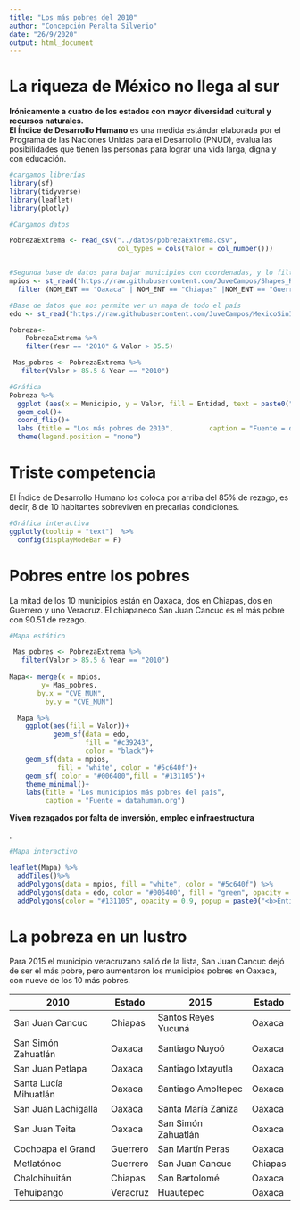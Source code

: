 ---
title: "Los más pobres del 2010"
author: "Concepción Peralta Silverio"
date: "26/9/2020"
output: html_document
---

# La riqueza de México no llega al sur <br>
<p><b>Irónicamente a cuatro de los estados con mayor diversidad cultural y recursos naturales.</b><br>
<b>El Índice de Desarrollo Humano</b> es una medida estándar elaborada por el Programa de las Naciones Unidas para el Desarrollo (PNUD), evalua las posibilidades que tienen las personas para lograr una vida larga, digna y con educación.</p>

```{r,echo=FALSE,warning=FALSE,cache=FALSE,message=FALSE,error=FALSE}
#cargamos librerías
library(sf)
library(tidyverse)
library(leaflet)
library(plotly)

#Cargamos datos

PobrezaExtrema <- read_csv("../datos/pobrezaExtrema.csv", 
                           col_types = cols(Valor = col_number()))


#Segunda base de datos para bajar municipios con coordenadas, y lo filtramos para que solo baje los  municipios más pobres:
mpios <- st_read("https://raw.githubusercontent.com/JuveCampos/Shapes_Resiliencia_CDMX_CIDE/master/geojsons/Division%20Politica/mpios2.geojson", quiet = TRUE)%>%
  filter (NOM_ENT == "Oaxaca" | NOM_ENT == "Chiapas" |NOM_ENT == "Guerrero" | NOM_ENT == "Veracruz") 

#Base de datos que nos permite ver un mapa de todo el país
edo <- st_read("https://raw.githubusercontent.com/JuveCampos/MexicoSinIslas/master/Sin_islas.geojson", quiet = TRUE)

Pobreza<-
    PobrezaExtrema %>%  
    filter(Year == "2010" & Valor > 85.5)

 Mas_pobres <- PobrezaExtrema %>% 
   filter(Valor > 85.5 & Year == "2010")

```


```{r,echo=FALSE,warning=FALSE,cache=FALSE,message=FALSE,error=FALSE}
#Gráfica
Pobreza %>% 
  ggplot (aes(x = Municipio, y = Valor, fill = Entidad, text = paste0("<b>Entidad: </b>", Entidad, "<br>", "<b>Valor: </b>", Valor, "<br>")))+
  geom_col()+
  coord_flip()+
  labs (title = "Los más pobres de 2010",         caption = "Fuente = datahuman.org")+
  theme(legend.position = "none")
```

# Triste competencia<br> 
<p> El Índice de Desarrollo Humano los coloca por arriba del 85% de rezago, es decir, 8 de 10 habitantes sobreviven en precarias condiciones.</p>


```{r,echo=FALSE,warning=FALSE,cache=FALSE,message=FALSE,error=FALSE}
#Gráfica interactiva
ggplotly(tooltip = "text")  %>% 
  config(displayModeBar = F)
```


# Pobres entre los pobres<br>
<p>La mitad de los 10 municipios están en Oaxaca, dos en Chiapas, dos en Guerrero y uno Veracruz. El chiapaneco San Juan Cancuc es el más pobre con 90.51 de rezago.</p> 



```{r,echo=FALSE,warning=FALSE,cache=FALSE,message=FALSE,error=FALSE}

#Mapa estático 

 Mas_pobres <- PobrezaExtrema %>% 
   filter(Valor > 85.5 & Year == "2010")
 
Mapa<- merge(x = mpios,
        y= Mas_pobres,
       by.x = "CVE_MUN",
         by.y = "CVE_MUN")

  Mapa %>%
    ggplot(aes(fill = Valor))+
           geom_sf(data = edo,
                   fill = "#c39243",
                   color = "black")+
    geom_sf(data = mpios,
            fill = "white", color = "#5c640f")+
    geom_sf( color = "#006400",fill = "#131105")+
    theme_minimal()+
    labs(title = "Los municipios más pobres del país",
         caption = "Fuente = datahuman.org")

```


<p><b>Viven rezagados por falta de inversión, empleo e infraestructura</b> </p>. 


```{r,echo=FALSE,warning=FALSE,cache=FALSE,message=FALSE,error=FALSE}

#Mapa interactivo

leaflet(Mapa) %>%
  addTiles()%>%
  addPolygons(data = mpios, fill = "white", color = "#5c640f") %>% 
  addPolygons(data = edo, color = "#006400", fill = "green", opacity = 0.6) %>% 
  addPolygons(color = "#131105", opacity = 0.9, popup = paste0("<b>Entidad: </b>", Mapa$Entidad,"<br>", "<b>Valor: </b>", Mapa$Valor, "<br>")) 


```



# La pobreza en un lustro <br>
<p>Para 2015 el municipio veracruzano salió de la lista, San Juan Cancuc dejó de ser el más pobre, pero aumentaron los municipios pobres en Oaxaca, con nueve de los 10 más pobres.</p>


| 2010                  | Estado   | 2015                | Estado  |
|-----------------------|----------|---------------------|---------|
| San Juan Cancuc       | Chiapas  | Santos Reyes Yucuná | Oaxaca  |
| San Simón Zahuatlán   | Oaxaca   | Santiago Nuyoó      | Oaxaca  |
| San Juan Petlapa      | Oaxaca   | Santiago Ixtayutla  | Oaxaca  |
| Santa Lucía Mihuatlán | Oaxaca   | Santiago Amoltepec  | Oaxaca  |
| San Juan Lachigalla   | Oaxaca   | Santa María Zaniza  | Oaxaca  |
| San Juan Teita        | Oaxaca   | San Simón Zahuatlán | Oaxaca  |
| Cochoapa el Grand     | Guerrero | San Martín Peras    | Oaxaca  |
| Metlatónoc            | Guerrero | San Juan Cancuc     | Chiapas |
| Chalchihuitán         | Chiapas  | San Bartolomé       | Oaxaca  |
| Tehuipango            | Veracruz | Huautepec           | Oaxaca  |



